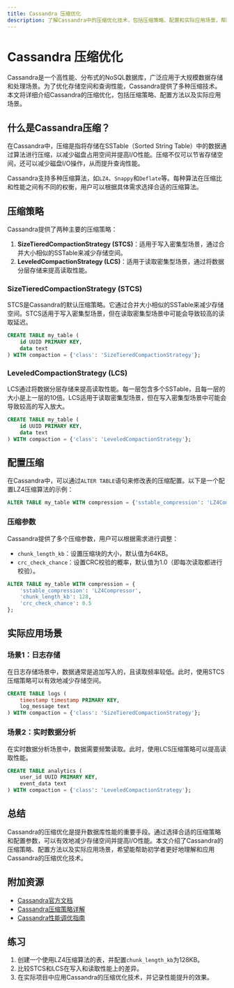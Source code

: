 ```yaml
---
title: Cassandra 压缩优化
description: 了解Cassandra中的压缩优化技术，包括压缩策略、配置和实际应用场景，帮助初学者提升数据库性能。
---
```


# Cassandra 压缩优化

Cassandra是一个高性能、分布式的NoSQL数据库，广泛应用于大规模数据存储和处理场景。为了优化存储空间和查询性能，Cassandra提供了多种压缩技术。本文将详细介绍Cassandra的压缩优化，包括压缩策略、配置方法以及实际应用场景。

## 什么是Cassandra压缩？

在Cassandra中，压缩是指将存储在SSTable（Sorted String Table）中的数据通过算法进行压缩，以减少磁盘占用空间并提高I/O性能。压缩不仅可以节省存储空间，还可以减少磁盘I/O操作，从而提升查询性能。

Cassandra支持多种压缩算法，如`LZ4`、`Snappy`和`Deflate`等。每种算法在压缩比和性能之间有不同的权衡，用户可以根据具体需求选择合适的压缩算法。

## 压缩策略

Cassandra提供了两种主要的压缩策略：

1. **SizeTieredCompactionStrategy (STCS)**：适用于写入密集型场景，通过合并大小相似的SSTable来减少存储空间。
2. **LeveledCompactionStrategy (LCS)**：适用于读取密集型场景，通过将数据分层存储来提高读取性能。

### SizeTieredCompactionStrategy (STCS)

STCS是Cassandra的默认压缩策略。它通过合并大小相似的SSTable来减少存储空间。STCS适用于写入密集型场景，但在读取密集型场景中可能会导致较高的读取延迟。

```sql
CREATE TABLE my_table (
    id UUID PRIMARY KEY,
    data text
) WITH compaction = {'class': 'SizeTieredCompactionStrategy'};
```

### LeveledCompactionStrategy (LCS)

LCS通过将数据分层存储来提高读取性能。每一层包含多个SSTable，且每一层的大小是上一层的10倍。LCS适用于读取密集型场景，但在写入密集型场景中可能会导致较高的写入放大。

```sql
CREATE TABLE my_table (
    id UUID PRIMARY KEY,
    data text
) WITH compaction = {'class': 'LeveledCompactionStrategy'};
```

## 配置压缩

在Cassandra中，可以通过`ALTER TABLE`语句来修改表的压缩配置。以下是一个配置LZ4压缩算法的示例：

```sql
ALTER TABLE my_table WITH compression = {'sstable_compression': 'LZ4Compressor'};
```

### 压缩参数

Cassandra提供了多个压缩参数，用户可以根据需求进行调整：

- `chunk_length_kb`：设置压缩块的大小，默认值为64KB。
- `crc_check_chance`：设置CRC校验的概率，默认值为1.0（即每次读取都进行校验）。

```sql
ALTER TABLE my_table WITH compression = {
    'sstable_compression': 'LZ4Compressor',
    'chunk_length_kb': 128,
    'crc_check_chance': 0.5
};
```

## 实际应用场景

### 场景1：日志存储

在日志存储场景中，数据通常是追加写入的，且读取频率较低。此时，使用STCS压缩策略可以有效地减少存储空间。

```sql
CREATE TABLE logs (
    timestamp timestamp PRIMARY KEY,
    log_message text
) WITH compaction = {'class': 'SizeTieredCompactionStrategy'};
```

### 场景2：实时数据分析

在实时数据分析场景中，数据需要频繁读取。此时，使用LCS压缩策略可以提高读取性能。

```sql
CREATE TABLE analytics (
    user_id UUID PRIMARY KEY,
    event_data text
) WITH compaction = {'class': 'LeveledCompactionStrategy'};
```

## 总结

Cassandra的压缩优化是提升数据库性能的重要手段。通过选择合适的压缩策略和配置参数，可以有效地减少存储空间并提高I/O性能。本文介绍了Cassandra的压缩策略、配置方法以及实际应用场景，希望能帮助初学者更好地理解和应用Cassandra的压缩优化技术。

## 附加资源

- [Cassandra官方文档](https://cassandra.apache.org/doc/latest/)
- [Cassandra压缩策略详解](https://docs.datastax.com/en/cassandra-oss/3.x/cassandra/dml/dmlAboutCompaction.html)
- [Cassandra性能调优指南](https://docs.datastax.com/en/cassandra-oss/3.x/cassandra/operations/opsTunePerformance.html)

## 练习

1. 创建一个使用LZ4压缩算法的表，并配置`chunk_length_kb`为128KB。
2. 比较STCS和LCS在写入和读取性能上的差异。
3. 在实际项目中应用Cassandra的压缩优化技术，并记录性能提升的效果。

